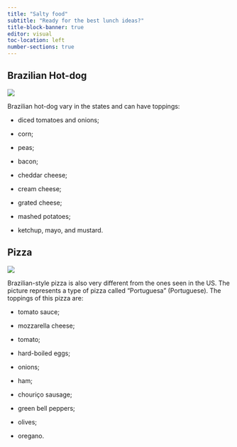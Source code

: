 ```yaml
---
title: "Salty food"
subtitle: "Ready for the best lunch ideas?"
title-block-banner: true
editor: visual
toc-location: left
number-sections: true
---
```


## Brazilian Hot-dog

![](hotdog-brasileiro.jpg)

Brazilian hot-dog vary in the states and can have toppings:

-   diced tomatoes and onions;

-   corn;

-   peas;

-   bacon;

-   cheddar cheese;

-   cream cheese;

-   grated cheese;

-   mashed potatoes;

-   ketchup, mayo, and mustard.

## Pizza

![](pizza-portuguesa.jpeg)

Brazilian-style pizza is also very different from the ones seen in the US. The picture represents a type of pizza called "Portuguesa" (Portuguese). The toppings of this pizza are:

-   tomato sauce;

-   mozzarella cheese;

-    tomato;

-   hard-boiled eggs;

-    onions;

-    ham;

-   chouriço sausage;

-    green bell peppers;

-    olives;

-   oregano.
